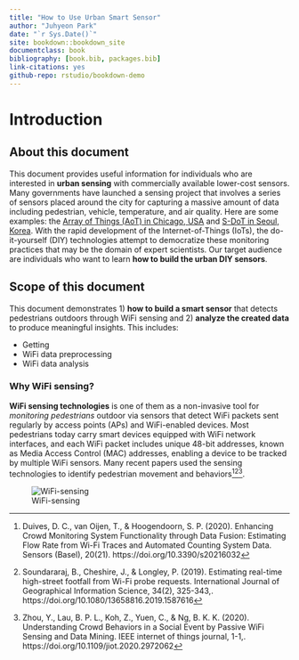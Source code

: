 ```yaml
--- 
title: "How to Use Urban Smart Sensor"
author: "Juhyeon Park"
date: "`r Sys.Date()`"
site: bookdown::bookdown_site
documentclass: book
bibliography: [book.bib, packages.bib]
link-citations: yes
github-repo: rstudio/bookdown-demo
---
```


# Introduction

## About this document
This document provides useful information for individuals who are interested in **urban sensing** with commercially available lower-cost sensors. Many governments have launched a sensing project that involves a series of sensors placed around the city for capturing a massive amount of data including pedestrian, vehicle, temperature, and air quality. Here are some examples: the [Array of Things (AoT) in Chicago, USA](https://arrayofthings.github.io/) and [S-DoT in Seoul, Korea](https://github.com/seoul-iotdata/S-DoT_SampleData). With the rapid development of the Internet-of-Things (IoTs), the do-it-yourself (DIY) technologies attempt to democratize these monitoring practices that may be the domain of expert scientists. Our target audience are individuals who want to learn **how to build the urban DIY sensors**.

## Scope of this document
This document demonstrates 1) **how to build a smart sensor** that detects pedestrians outdoors through WiFi sensing and 2) **analyze the created data** to produce meaningful insights. This includes: 

  - Getting
  - WiFi data preprocessing
  - WiFi data analysis
  
### Why WiFi sensing?
**WiFi sensing technologies** is one of them as a non-invasive tool for *monitoring pedestrians* outdoor via sensors that detect WiFi packets sent regularly by access points (APs) and WiFi-enabled devices. Most pedestrians today carry smart devices equipped with WiFi network interfaces, and each WiFi packet includes unique 48-bit addresses, known as Media Access Control (MAC) addresses, enabling a device to be tracked by multiple WiFi sensors. Many recent papers used the sensing technologies to identify pedestrian movement and behaviors[^1][^2][^3].

![WiFi-sensing](./static/image/wifi-sensing.png)

[^1]: Duives, D. C., van Oijen, T., & Hoogendoorn, S. P. (2020). Enhancing Crowd Monitoring System Functionality through Data Fusion: Estimating Flow Rate from Wi-Fi Traces and Automated Counting System Data. Sensors (Basel), 20(21). https://doi.org/10.3390/s20216032
[^2]: Soundararaj, B., Cheshire, J., & Longley, P. (2019). Estimating real-time high-street footfall from Wi-Fi probe requests. International Journal of Geographical Information Science, 34(2), 325-343,. https://doi.org/10.1080/13658816.2019.1587616 
[^3]: Zhou, Y., Lau, B. P. L., Koh, Z., Yuen, C., & Ng, B. K. K. (2020). Understanding Crowd Behaviors in a Social Event by Passive WiFi Sensing and Data Mining. IEEE internet of things journal, 1-1,. https://doi.org/10.1109/jiot.2020.2972062 

